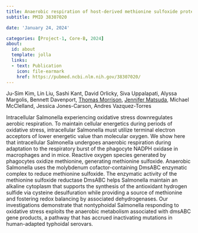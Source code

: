 ```yaml
---
title: Anaerobic respiration of host-derived methionine sulfoxide protects intracellular Salmonella from the phagocyte NADPH oxidase
subtitle: PMID 38307020

date: 'January 24, 2024'

categories: [Project-1, Core-B, 2024]
about:
  id: about
  template: jolla
  links:
  - text: Publication
    icon: file-earmark
    href: https://pubmed.ncbi.nlm.nih.gov/38307020/
---
```


Ju-Sim Kim, Lin Liu, Sashi Kant, David Orlicky, Siva Uppalapati, Alyssa Margolis, Bennett Davenport, [Thomas Morrison](https://scholar.google.com/citations?user=ljkm0eMAAAAJ&hl=en&oi=ao), [Jennifer Matsuda](https://scholar.google.com/citations?user=xNd-F7YAAAAJ), Michael McClelland, Jessica Jones-Carson, Andres Vazquez-Torres

Intracellular Salmonella experiencing oxidative stress downregulates aerobic respiration. To maintain cellular energetics during periods of oxidative stress, intracellular Salmonella must utilize terminal electron acceptors of lower energetic value than molecular oxygen. We show here that intracellular Salmonella undergoes anaerobic respiration during adaptation to the respiratory burst of the phagocyte NADPH oxidase in macrophages and in mice. Reactive oxygen species generated by phagocytes oxidize methionine, generating methionine sulfoxide. Anaerobic Salmonella uses the molybdenum cofactor-containing DmsABC enzymatic complex to reduce methionine sulfoxide. The enzymatic activity of the methionine sulfoxide reductase DmsABC helps Salmonella maintain an alkaline cytoplasm that supports the synthesis of the antioxidant hydrogen sulfide via cysteine desulfuration while providing a source of methionine and fostering redox balancing by associated dehydrogenases. Our investigations demonstrate that nontyphoidal Salmonella responding to oxidative stress exploits the anaerobic metabolism associated with dmsABC gene products, a pathway that has accrued inactivating mutations in human-adapted typhoidal serovars.
